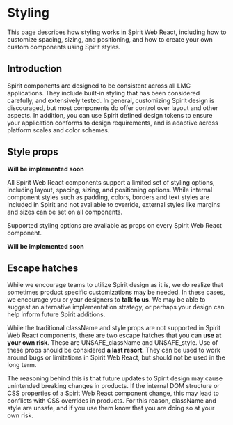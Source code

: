 
<Meta title="Introduction/Styling" />

# Styling

This page describes how styling works in Spirit Web React, including how to customize spacing, sizing, and positioning,
and how to create your own custom components using Spirit styles.

## Introduction

Spirit components are designed to be consistent across all LMC applications. They include built-in styling that has been
considered carefully, and extensively tested. In general, customizing Spirit design is discouraged, but most components
do offer control over layout and other aspects. In addition, you can use Spirit defined design tokens to ensure your
application conforms to design requirements, and is adaptive across platform scales and color schemes.

## Style props

**Will be implemented soon**

All Spirit Web React components support a limited set of styling options, including layout, spacing, sizing, and
positioning options. While internal component styles such as padding, colors, borders and text styles are included
in Spirit and not available to override, external styles like margins and sizes can be set on all components.

Supported styling options are available as props on every Spirit Web React component.

**Will be implemented soon**

## Escape hatches

While we encourage teams to utilize Spirit design as it is, we do realize that sometimes product specific customizations
may be needed. In these cases, we encourage you or your designers to **talk to us**. We may be able to suggest
an alternative implementation strategy, or perhaps your design can help inform future Spirit additions.

While the traditional className and style props are not supported in Spirit Web React components, there are two escape
hatches that you can **use at your own risk**. These are UNSAFE_className and UNSAFE_style. Use of these props should be
considered **a last resort**. They can be used to work around bugs or limitations in Spirit Web React, but should
not be used in the long term.

The reasoning behind this is that future updates to Spirit design may cause unintended breaking changes in products.
If the internal DOM structure or CSS properties of a Spirit Web React component change, this may lead to conflicts
with CSS overrides in products. For this reason, className and style are unsafe, and if you use them know that you
are doing so at your own risk.
